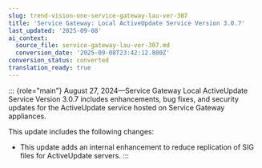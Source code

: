 ```yaml
---
slug: trend-vision-one-service-gateway-lau-ver-307
title: 'Service Gateway: Local ActiveUpdate Service Version 3.0.7'
last_updated: '2025-09-08'
ai_context:
  source_file: service-gateway-lau-ver-307.md
  conversion_date: '2025-09-08T23:42:12.800Z'
conversion_status: converted
translation_ready: true
---
```


::: {role="main"}
August 27, 2024—Service Gateway Local ActiveUpdate Service Version 3.0.7 includes enhancements, bug fixes, and security updates for the ActiveUpdate service hosted on Service Gateway appliances.

This update includes the following changes:

- This update adds an internal enhancement to reduce replication of SIG files for ActiveUpdate servers.
:::
